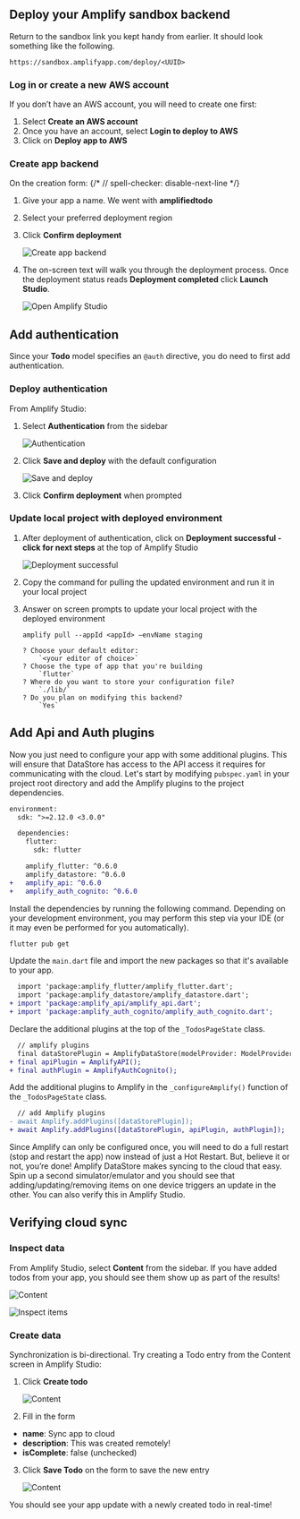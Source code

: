 ## Deploy your Amplify sandbox backend

Return to the sandbox link you kept handy from earlier. It should look something like the following.

```
https://sandbox.amplifyapp.com/deploy/<UUID>
```

### Log in or create a new AWS account

If you don’t have an AWS account, you will need to create one first:

1. Select **Create an AWS account**
2. Once you have an account, select **Login to deploy to AWS**
3. Click on **Deploy app to AWS**

### Create app backend

On the creation form: {/* // spell-checker: disable-next-line */}

1. Give your app a name. We went with **amplifiedtodo**
2. Select your preferred deployment region
3. Click **Confirm deployment**

   ![Create app backend](/images/lib/getting-started/flutter/connect-to-cloud-create-app-backend.png)

4. The on-screen text will walk you through the deployment process. Once the deployment status reads **Deployment completed** click **Launch Studio**.

   ![Open Amplify Studio](/images/lib/getting-started/flutter/connect-to-cloud-open-amplify-studio.png)

## Add authentication

Since your **Todo** model specifies an `@auth` directive, you do need to first add authentication.

### Deploy authentication

From Amplify Studio:

1. Select **Authentication** from the sidebar

   ![Authentication](/images/lib/getting-started/flutter/add-api-add-authentication-sidebar.png)

2. Click **Save and deploy** with the default configuration

   ![Save and deploy](/images/lib/getting-started/flutter/add-api-add-authentication-deploy.png)

3. Click **Confirm deployment** when prompted

### Update local project with deployed environment

1. After deployment of authentication, click on **Deployment successful - click for next steps** at the top of Amplify Studio

   ![Deployment successful](/images/lib/getting-started/flutter/add-api-add-authentication-deployment-successful.png)

2. Copy the command for pulling the updated environment and run it in your local project
3. Answer on screen prompts to update your local project with the deployed environment

   ```
   amplify pull --appId <appId> —envName staging

   ? Choose your default editor:
       `<your editor of choice>`
   ? Choose the type of app that you're building
       `flutter`
   ? Where do you want to store your configuration file?
       `./lib/`
   ? Do you plan on modifying this backend?
       `Yes`
   ```

## Add Api and Auth plugins

Now you just need to configure your app with some additional plugins. This will ensure that DataStore has access to the API access it requires for communicating with the cloud. Let's start by modifying `pubspec.yaml` in your project root directory and add the Amplify plugins to the project dependencies.

```diff
environment:
  sdk: ">=2.12.0 <3.0.0"

  dependencies:
    flutter:
      sdk: flutter

    amplify_flutter: ^0.6.0
    amplify_datastore: ^0.6.0
+   amplify_api: ^0.6.0
+   amplify_auth_cognito: ^0.6.0
```

Install the dependencies by running the following command. Depending on your development environment, you may perform this step via your IDE (or it may even be performed for you automatically).

```bash
flutter pub get
```

Update the `main.dart` file and import the new packages so that it's available to your app.

```diff
  import 'package:amplify_flutter/amplify_flutter.dart';
  import 'package:amplify_datastore/amplify_datastore.dart';
+ import 'package:amplify_api/amplify_api.dart';
+ import 'package:amplify_auth_cognito/amplify_auth_cognito.dart';
```

Declare the additional plugins at the top of the `_TodosPageState` class.

```diff
  // amplify plugins
  final dataStorePlugin = AmplifyDataStore(modelProvider: ModelProvider.instance);
+ final apiPlugin = AmplifyAPI();
+ final authPlugin = AmplifyAuthCognito();
```

Add the additional plugins to Amplify in the `_configureAmplify()` function of the `_TodosPageState` class.

```diff
  // add Amplify plugins
- await Amplify.addPlugins([dataStorePlugin]);
+ await Amplify.addPlugins([dataStorePlugin, apiPlugin, authPlugin]);
```

Since Amplify can only be configured once, you will need to do a full restart (stop and restart the app) now instead of just a Hot Restart. But, believe it or not, you’re done! Amplify DataStore makes syncing to the cloud that easy. Spin up a second simulator/emulator and you should see that adding/updating/removing items on one device triggers an update in the other. You can also verify this in Amplify Studio.

## Verifying cloud sync

### Inspect data

From Amplify Studio, select **Content** from the sidebar. If you have added todos from your app, you should see them show up as part of the results!

![Content](/images/lib/getting-started/flutter/add-api-verify-sync-sidebar.png)

![Inspect items](/images/lib/getting-started/flutter/add-api-verify-sync-inspect-items.png)

### Create data

Synchronization is bi-directional. Try creating a Todo entry from the Content screen in Amplify Studio:

1. Click **Create todo**

   ![Content](/images/lib/getting-started/flutter/add-api-verify-sync-create-todo.png)

2. Fill in the form

- **name**: Sync app to cloud
- **description**: This was created remotely!
- **isComplete**: false (unchecked)

3. Click **Save Todo** on the form to save the new entry

   ![Content](/images/lib/getting-started/flutter/add-api-verify-sync-save-todo.png)

You should see your app update with a newly created todo in real-time!
